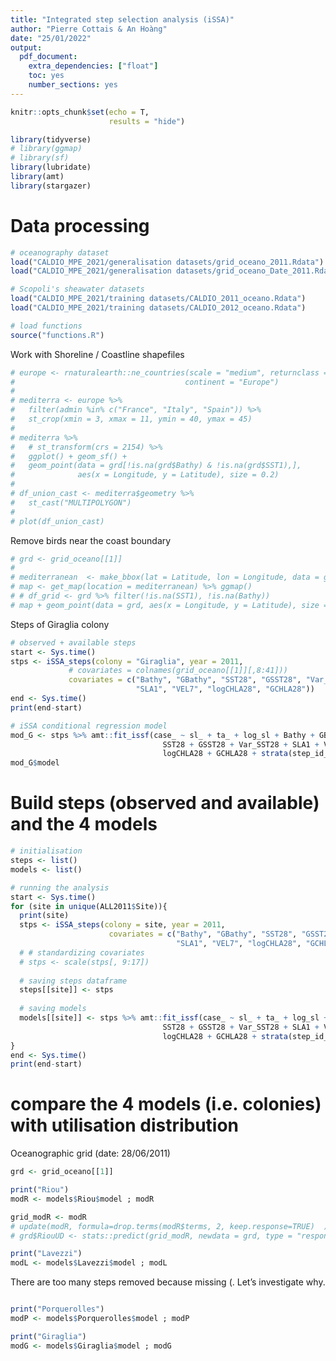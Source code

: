 ```yaml
---
title: "Integrated step selection analysis (iSSA)"
author: "Pierre Cottais & An Hoàng"
date: "25/01/2022"
output: 
  pdf_document: 
    extra_dependencies: ["float"]
    toc: yes
    number_sections: yes
---
```


```r
knitr::opts_chunk$set(echo = T,
                      results = "hide")
```

```r
library(tidyverse)
# library(ggmap)
# library(sf)
library(lubridate)
library(amt)
library(stargazer)
```



# Data processing
```r
# oceanography dataset
load("CALDIO_MPE_2021/generalisation datasets/grid_oceano_2011.Rdata")
load("CALDIO_MPE_2021/generalisation datasets/grid_oceano_Date_2011.Rdata")

# Scopoli's sheawater datasets
load("CALDIO_MPE_2021/training datasets/CALDIO_2011_oceano.Rdata")
load("CALDIO_MPE_2021/training datasets/CALDIO_2012_oceano.Rdata")

# load functions
source("functions.R")
```


Work with Shoreline / Coastline shapefiles
```r
# europe <- rnaturalearth::ne_countries(scale = "medium", returnclass = "sf",
#                                      continent = "Europe")
# 
# mediterra <- europe %>% 
#   filter(admin %in% c("France", "Italy", "Spain")) %>%  
#   st_crop(xmin = 3, xmax = 11, ymin = 40, ymax = 45)
# 
# mediterra %>% 
#   # st_transform(crs = 2154) %>% 
#   ggplot() + geom_sf() + 
#   geom_point(data = grd[!is.na(grd$Bathy) & !is.na(grd$SST1),],
#              aes(x = Longitude, y = Latitude), size = 0.2)
# 
# df_union_cast <- mediterra$geometry %>% 
#   st_cast("MULTIPOLYGON")
# 
# plot(df_union_cast)
```

Remove birds near the coast boundary
```r
# grd <- grid_oceano[[1]]
# 
# mediterranean  <- make_bbox(lat = Latitude, lon = Longitude, data = grd)
# map <- get_map(location = mediterranean) %>% ggmap()
# # df_grid <- grd %>% filter(!is.na(SST1), !is.na(Bathy))
# map + geom_point(data = grd, aes(x = Longitude, y = Latitude), size = 0.5)
```


Steps of Giraglia colony
```r
# observed + available steps
start <- Sys.time()
stps <- iSSA_steps(colony = "Giraglia", year = 2011,
             # covariates = colnames(grid_oceano[[1]][,8:41]))
             covariates = c("Bathy", "GBathy", "SST28", "GSST28", "Var_SST28",
                            "SLA1", "VEL7", "logCHLA28", "GCHLA28"))
end <- Sys.time()
print(end-start)

# iSSA conditional regression model
mod_G <- stps %>% amt::fit_issf(case_ ~ sl_ + ta_ + log_sl + Bathy + GBathy +
                                  SST28 + GSST28 + Var_SST28 + SLA1 + VEL7 +
                                  logCHLA28 + GCHLA28 + strata(step_id_))
mod_G$model
```

# Build steps (observed and available) and the 4 models
```r
# initialisation
steps <- list()
models <- list()

# running the analysis
start <- Sys.time()
for (site in unique(ALL2011$Site)){
  print(site)
  stps <- iSSA_steps(colony = site, year = 2011,
                      covariates = c("Bathy", "GBathy", "SST28", "GSST28", "Var_SST28",
                                     "SLA1", "VEL7", "logCHLA28", "GCHLA28"))
  # # standardizing covariates
  # stps <- scale(stps[, 9:17])
  
  # saving steps dataframe
  steps[[site]] <- stps
  
  # saving models
  models[[site]] <- stps %>% amt::fit_issf(case_ ~ sl_ + ta_ + log_sl + Bathy + GBathy +
                                  SST28 + GSST28 + Var_SST28 + SLA1 + VEL7 +
                                  logCHLA28 + GCHLA28 + strata(step_id_))
}
end <- Sys.time()
print(end-start)


```


# compare the 4 models (i.e. colonies) with utilisation distribution

Oceanographic grid (date: 28/06/2011)
```r
grd <- grid_oceano[[1]]
```


```r
print("Riou")
modR <- models$Riou$model ; modR
```

```r
grid_modR <- modR
# update(modR, formula=drop.terms(modR$terms, 2, keep.response=TRUE)  )
# grd$RiouUD <- stats::predict(grid_modR, newdata = grd, type = "response")

```


```r
print("Lavezzi")
modL <- models$Lavezzi$model ; modL
```

There are too many steps removed because missing (. Let's investigate why.
```r

```



```r
print("Porquerolles")
modP <- models$Porquerolles$model ; modP
```


```r
print("Giraglia")
modG <- models$Giraglia$model ; modG
```


